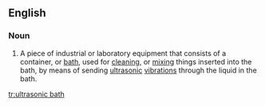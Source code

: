 ==English==

===Noun===
{{en-noun|sg=[[ultrasonic]] [[bath]]}}

# A piece of industrial or laboratory equipment that consists of a container, or [[bath]], used for [[cleaning]], or [[mixing]] things inserted into the bath, by means of sending [[ultrasonic]] [[vibrations]] through the liquid in the bath.

[[tr:ultrasonic bath]]